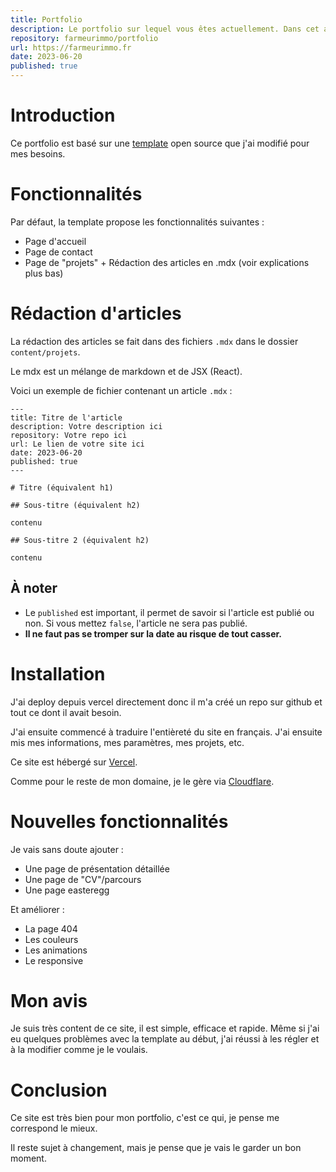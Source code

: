 ```yaml
---
title: Portfolio
description: Le portfolio sur lequel vous êtes actuellement. Dans cet article, j'explique mon aventure, les fonctionnalités, les articles, le futur de ce nouveau site.
repository: farmeurimmo/portfolio
url: https://farmeurimmo.fr
date: 2023-06-20
published: true
---
```


# Introduction

Ce portfolio est basé sur une [template](https://vercel.com/templates/next.js/nextjs-portfolio-pageview-counter) open source que j'ai modifié pour mes besoins.

# Fonctionnalités

Par défaut, la template propose les fonctionnalités suivantes :
- Page d'accueil
- Page de contact
- Page de "projets" + Rédaction des articles en .mdx (voir explications plus bas)

# Rédaction d'articles

La rédaction des articles se fait dans des fichiers `.mdx` dans le dossier `content/projets`.

Le mdx est un mélange de markdown et de JSX (React).

Voici un exemple de fichier contenant un article `.mdx` :

```mdx
---
title: Titre de l'article
description: Votre description ici
repository: Votre repo ici
url: Le lien de votre site ici
date: 2023-06-20
published: true
---

# Titre (équivalent h1)

## Sous-titre (équivalent h2)

contenu

## Sous-titre 2 (équivalent h2)

contenu
```

## À noter

- Le `published` est important, il permet de savoir si l'article est publié ou non. Si vous mettez `false`, l'article ne sera pas publié.
- **Il ne faut pas se tromper sur la date au risque de tout casser.**

# Installation

J'ai deploy depuis vercel directement donc il m'a créé un repo sur github et tout ce dont il avait besoin.

J'ai ensuite commencé à traduire l'entièreté du site en français.
J'ai ensuite mis mes informations, mes paramètres, mes projets, etc.

Ce site est hébergé sur [Vercel](https://vercel.com/).

Comme pour le reste de mon domaine, je le gère via [Cloudflare](https://www.cloudflare.com/).

# Nouvelles fonctionnalités

Je vais sans doute ajouter :
- Une page de présentation détaillée
- Une page de "CV"/parcours
- Une page easteregg

Et améliorer :
- La page 404
- Les couleurs
- Les animations
- Le responsive

# Mon avis

Je suis très content de ce site, il est simple, efficace et rapide.
Même si j'ai eu quelques problèmes avec la template au début, j'ai réussi à les régler et à la modifier comme je le voulais.

# Conclusion

Ce site est très bien pour mon portfolio, c'est ce qui, je pense me correspond le mieux.

Il reste sujet à changement, mais je pense que je vais le garder un bon moment.

